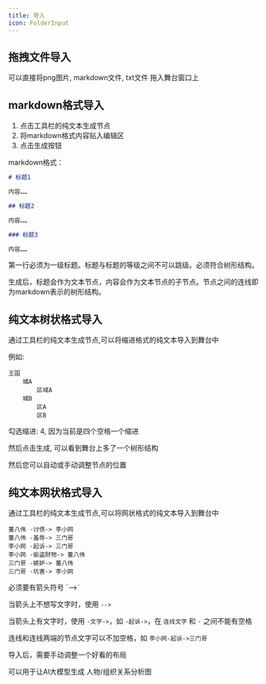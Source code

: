 ```yaml
---
title: 导入
icon: FolderInput
---
```


## 拖拽文件导入

可以直接将png图片, markdown文件, txt文件 拖入舞台窗口上

## markdown格式导入

1. 点击工具栏的纯文本生成节点
2. 将markdown格式内容贴入编辑区
3. 点击生成按钮

markdown格式：

```markdown
# 标题1

内容……

## 标题2

内容……

### 标题3

内容……
```

第一行必须为一级标题。标题与标题的等级之间不可以跳级。必须符合树形结构。

生成后，标题会作为文本节点，内容会作为文本节点的子节点。节点之间的连线即为markdown表示的树形结构。

## 纯文本树状格式导入

通过工具栏的纯文本生成节点,可以将缩进格式的纯文本导入到舞台中

例如:

```
王国
    城A
        区域A
    城B
        区A
        区B
```

勾选缩进: 4, 因为当前是四个空格一个缩进

然后点击生成, 可以看到舞台上多了一个树形结构

然后您可以自动或手动调整节点的位置

## 纯文本网状格式导入

通过工具栏的纯文本生成节点,可以将网状格式的纯文本导入到舞台中

```
董八伟 -讨债-> 李小网
董八伟 -羞辱-> 三门哥
李小网 -起诉-> 三门哥
李小网 -偷盗财物-> 董八伟
三门哥 -嫉妒-> 董八伟
三门哥 -坑害-> 李小网
```

<Callout>
必须要有箭头符号 `-->`

当箭头上不想写文字时，使用 `-->`

当箭头上有文字时，使用 `-文字->`，如 `-起诉->`，在 `连线文字` 和 `-` 之间不能有空格

连线和连线两端的节点文字可以不加空格，如 `李小网-起诉->三门哥`
</Callout>

导入后，需要手动调整一个好看的布局

可以用于让AI大模型生成 人物/组织关系分析图
